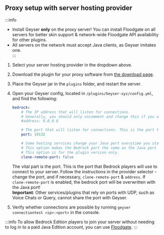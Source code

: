 
## Proxy setup with server hosting provider

:::info
- Install Geyser **only** on the proxy server! You can install Floodgate on all servers for better skin support & 
    network-wide Floodgate API availability for other plugins.
- All servers on the network must accept <Versions platform="java"/> Java clients, as Geyser imitates one.  
:::

1. Select your server hosting provider in the dropdown above.
2. Download the plugin for your proxy software from [the download page](https://geysermc.org/download).
3. Place the Geyser jar in the `plugins` folder, and restart the server.
4. Open your Geyser config, located in `/plugins/Geyser-xyz/config.yml`, and find the following:

    ```yaml
    bedrock: 
        # The IP address that will listen for connections. 
        # Generally, you should only uncomment and change this if you want to limit what IPs can connect to your server. 
        #address: 0.0.0.0

        # The port that will listen for connections. This is the port that Bedrock players will use to connect to your server.
        port: 19132

        # Some hosting services change your Java port everytime you start the server and require the same port to be used for Bedrock. 
        # This option makes the Bedrock port the same as the Java port every time you start the server. 
        # This option is for the plugin version only. 
        clone-remote-port: false
    ``` 
    The vital part is the port. This is the port that Bedrock players will use to connect to your server. 
    Follow the instructions in the provider selector - change the port, and if necessary, `clone-remote-port` & `address`.
    If `clone-remote-port` is enabled, the bedrock port will be overwritten with the Java port!   
    **Important**: Other services/plugins that rely on ports with UDP, such as Voice Chats or Query, cannot share the port with Geyser.

5. Verify whether connections are possible by running `geyser connectiontest <ip>:<port>` in the console.

:::info
To allow Bedrock Edition players to join your server without needing to log in to a paid Java Edition account, you can use <a href="/floodgate/setup/">Floodgate</a>.
:::